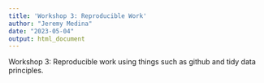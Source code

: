 ```yaml
---
title: 'Workshop 3: Reproducible Work'
author: "Jeremy Medina"
date: "2023-05-04"
output: html_document
---
```


Workshop 3: Reproducible work using things such as github and tidy data principles.
```r

```

